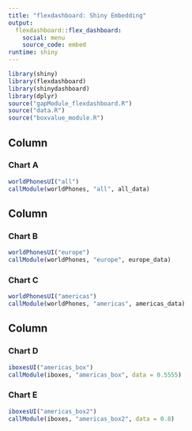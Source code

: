 ```yaml
---
title: "flexdashboard: Shiny Embedding"
output: 
  flexdashboard::flex_dashboard:
    social: menu
    source_code: embed 
runtime: shiny
---
```


```r
library(shiny)
library(flexdashboard)
library(shinydashboard)
library(dplyr)
source("gapModule_flexdashboard.R")
source("data.R")
source("boxvalue_module.R")
```

Column {data-width=650}
-----------------------------------------------------------------------

### Chart A

```r
worldPhonesUI("all")
callModule(worldPhones, "all", all_data)
```

Column {data-width=350}
-----------------------------------------------------------------------

### Chart B

```r
worldPhonesUI("europe")
callModule(worldPhones, "europe", europe_data)
```

### Chart C

```r
worldPhonesUI("americas")
callModule(worldPhones, "americas", americas_data)
```


Column {data-width=350}
-----------------------------------------------------------------------

### Chart D

```r
iboxesUI("americas_box")
callModule(iboxes, "americas_box", data = 0.5555)
```

### Chart E

```r
iboxesUI("americas_box2")
callModule(iboxes, "americas_box2", data = 0.8)

```


